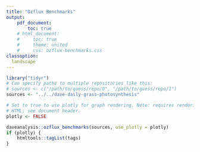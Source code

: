 ```yaml
---
title: "Ozflux Benchmarks"
output:
    pdf_document:
        toc: true
    # html_document:
    #     toc: true
    #     theme: united
    #     css: ozflux-benchmarks.css
classoption: 
  landscape
---
```


```r
library("tidyr")
# Can specify paths to multiple repositories like this:
# sources <- c("/path/to/guess/repo/0", "/path/to/guess/repo/1")
sources <- "../../dave-daily-grass-photosynthesis"

# Set to true to use plotly for graph rendering. Note: requires rendering to
# HTML; see document header.
plotly <- FALSE

daveanalysis::ozflux_benchmarks(sources, use_plotly = plotly)
if (plotly) {
    htmltools::tagList(tags)
}
```
